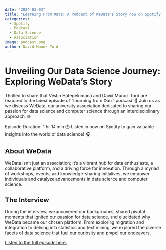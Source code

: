 ```yaml
---
date: "2024-03-03"
title: "Learning From Data: A Podcast of WeData's Story now on Spotify 🎧"
categories:
  - Spotify
  - Podcast
  - Data Science
  - Association
image: podcast.png
author: David Munoz Tord
---
```



# Unveiling Our Data Science Journey: Exploring WeData's Story

Thrilled to share that Vestin Hategekimana and David Munoz Tord are featured in the latest episode of "Learning from Data" podcast! 🚀 Join us as we discuss WeData, our university association dedicated to sharing our passion for data science and computer science through an interdisciplinary approach. 🌐

Episode Duration: 1 hr 14 min 🕒
Listen in now on Spotify to gain valuable insights into the world of data science! 🎧 

## About WeData

WeData isn't just an association; it's a vibrant hub for data enthusiasts, a collaborative platform, and a driving force for innovation. Through a myriad of workshops, events, and knowledge-sharing initiatives, we empower individuals and catalyze advancements in data science and computer science.

## The Interview

During the interview, we uncovered our backgrounds, shared pivotal moments that ignited our passion for data science, and elucidated why WeData became our chosen platform. From exploring migration and integration to delving into statistics and text mining, we explored the diverse facets of data science that fuel our curiosity and propel our endeavors.

[Listen to the full episode here.](https://open.spotify.com/episode/0YEwGkNdPBNnymTA4yKca8)
